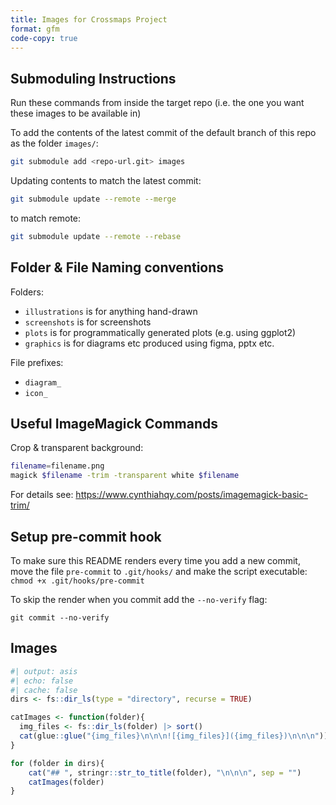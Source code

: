 ```yaml
---
title: Images for Crossmaps Project
format: gfm
code-copy: true
---
```


## Submoduling Instructions

Run these commands from inside the target repo (i.e. the one you want these images to be available in)

To add the contents of the latest commit of the default branch of this repo as the folder `images/`:

```zsh
git submodule add <repo-url.git> images
```

Updating contents to match the latest commit:

```zsh
git submodule update --remote --merge
```

to match remote:

```zsh
git submodule update --remote --rebase
```

## Folder & File Naming conventions

Folders:

- `illustrations` is for anything hand-drawn
- `screenshots` is for screenshots
- `plots` is for programmatically generated plots (e.g. using ggplot2)
- `graphics` is for diagrams etc produced using figma, pptx etc.

File prefixes:

- `diagram_`
- `icon_`

## Useful ImageMagick Commands

Crop & transparent background:

```zsh
filename=filename.png
magick $filename -trim -transparent white $filename
```

For details see: <https://www.cynthiahqy.com/posts/imagemagick-basic-trim/>

## Setup pre-commit hook

To make sure this README renders every time you add a new commit,
move the file `pre-commit` to `.git/hooks/` and make the script executable:
`chmod +x .git/hooks/pre-commit`

To skip the render when you commit add the `--no-verify` flag:
```
git commit --no-verify
```

## Images

```r
#| output: asis
#| echo: false
#| cache: false
dirs <- fs::dir_ls(type = "directory", recurse = TRUE)

catImages <- function(folder){
  img_files <- fs::dir_ls(folder) |> sort()
  cat(glue::glue("{img_files}\n\n\n![{img_files}]({img_files})\n\n\n"))
}

for (folder in dirs){
    cat("## ", stringr::str_to_title(folder), "\n\n\n", sep = "")
    catImages(folder)
}
```
